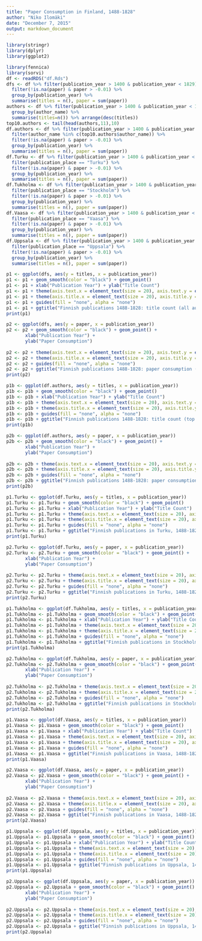 ```yaml
---
title: "Paper Consumption in Finland, 1488-1828"
author: "Niko Ilomäki"
date: "December 7, 2015"
output: markdown_document
---
```


```r
library(stringr)
library(dplyr)
library(ggplot2)

library(fennica)
library(sorvi)
df <- readRDS("df.Rds")
dfs <- df %>% filter(publication_year > 1400 & publication_year < 1829) %>%
  filter(!is.na(paper) & paper > -0.01) %>%
  group_by(publication_year) %>%
  summarise(titles = n(), paper = sum(paper))
authors <- df %>% filter(publication_year > 1400 & publication_year < 1829) %>%
  group_by(author_name) %>%
  summarise(titles=n()) %>% arrange(desc(titles))
top10.authors <- tail(head(authors,11),10)
df.authors <- df %>% filter(publication_year > 1400 & publication_year < 1829) %>%
  filter(author_name %in% c(top10.authors$author_name)) %>%
  filter(!is.na(paper) & paper > -0.01) %>%
  group_by(publication_year) %>%
  summarise(titles = n(), paper = sum(paper))
df.Turku <- df %>% filter(publication_year > 1400 & publication_year < 1829) %>%
  filter(publication_place == "Turku") %>%
  filter(!is.na(paper) & paper > -0.01) %>%
  group_by(publication_year) %>%
  summarise(titles = n(), paper = sum(paper))
df.Tukholma <- df %>% filter(publication_year > 1400 & publication_year < 1829) %>%
  filter(publication_place == "Stockholm") %>%
  filter(!is.na(paper) & paper > -0.01) %>%
  group_by(publication_year) %>%
  summarise(titles = n(), paper = sum(paper))
df.Vaasa <- df %>% filter(publication_year > 1400 & publication_year < 1829) %>%
  filter(publication_place == "Vaasa") %>%
  filter(!is.na(paper) & paper > -0.01) %>%
  group_by(publication_year) %>%
  summarise(titles = n(), paper = sum(paper))
df.Uppsala <- df %>% filter(publication_year > 1400 & publication_year < 1829) %>%
  filter(publication_place == "Uppsala") %>%
  filter(!is.na(paper) & paper > -0.01) %>%
  group_by(publication_year) %>%
  summarise(titles = n(), paper = sum(paper))
```

```r
p1 <- ggplot(dfs, aes(y = titles, x = publication_year))
p1 <- p1 + geom_smooth(color = "black") + geom_point()
p1 <- p1 + xlab("Publication Year") + ylab("Title Count") 
p1 <- p1 + theme(axis.text.x = element_text(size = 20), axis.text.y = element_text(size = 20))
p1 <- p1 + theme(axis.title.x = element_text(size = 20), axis.title.y = element_text(size = 20))
p1 <- p1 + guides(fill = "none", alpha = "none")
p1 <- p1 + ggtitle("Finnish publications 1488-1828: title count (all authors)")
print(p1)
```

```r
p2 <- ggplot(dfs, aes(y = paper, x = publication_year))
p2 <- p2 + geom_smooth(color = "black") + geom_point() +
       xlab("Publication Year") +
       ylab("Paper Consumption")
       
p2 <- p2 + theme(axis.text.x = element_text(size = 20), axis.text.y = element_text(size = 20))
p2 <- p2 + theme(axis.title.x = element_text(size = 20), axis.title.y = element_text(size = 20))
p2 <- p2 + guides(fill = "none", alpha = "none")
p2 <- p2 + ggtitle("Finnish publications 1488-1828: paper consumption (all authors)")
print(p2)
```

```r
p1b <- ggplot(df.authors, aes(y = titles, x = publication_year))
p1b <- p1b + geom_smooth(color = "black") + geom_point()
p1b <- p1b + xlab("Publication Year") + ylab("Title Count") 
p1b <- p1b + theme(axis.text.x = element_text(size = 20), axis.text.y = element_text(size = 20))
p1b <- p1b + theme(axis.title.x = element_text(size = 20), axis.title.y = element_text(size = 20))
p1b <- p1b + guides(fill = "none", alpha = "none")
p1b <- p1b + ggtitle("Finnish publications 1488-1828: title count (top 10 authors)")
print(p1b)
```

```r
p2b <- ggplot(df.authors, aes(y = paper, x = publication_year))
p2b <- p2b + geom_smooth(color = "black") + geom_point() +
       xlab("Publication Year") +
       ylab("Paper Consumption")
       
p2b <- p2b + theme(axis.text.x = element_text(size = 20), axis.text.y = element_text(size = 20))
p2b <- p2b + theme(axis.title.x = element_text(size = 20), axis.title.y = element_text(size = 20))
p2b <- p2b + guides(fill = "none", alpha = "none")
p2b <- p2b + ggtitle("Finnish publications 1488-1828: paper consumption (top 10 authors)")
print(p2b)
```

```r
p1.Turku <- ggplot(df.Turku, aes(y = titles, x = publication_year))
p1.Turku <- p1.Turku + geom_smooth(color = "black") + geom_point()
p1.Turku <- p1.Turku + xlab("Publication Year") + ylab("Title Count") 
p1.Turku <- p1.Turku + theme(axis.text.x = element_text(size = 20), axis.text.y = element_text(size = 20))
p1.Turku <- p1.Turku + theme(axis.title.x = element_text(size = 20), axis.title.y = element_text(size = 20))
p1.Turku <- p1.Turku + guides(fill = "none", alpha = "none")
p1.Turku <- p1.Turku + ggtitle("Finnish publications in Turku, 1488-1828: title count")
print(p1.Turku)
```

```r
p2.Turku <- ggplot(df.Turku, aes(y = paper, x = publication_year))
p2.Turku <- p2.Turku + geom_smooth(color = "black") + geom_point() +
       xlab("Publication Year") +
       ylab("Paper Consumption")
       
p2.Turku <- p2.Turku + theme(axis.text.x = element_text(size = 20), axis.text.y = element_text(size = 20))
p2.Turku <- p2.Turku + theme(axis.title.x = element_text(size = 20), axis.title.y = element_text(size = 20))
p2.Turku <- p2.Turku + guides(fill = "none", alpha = "none")
p2.Turku <- p2.Turku + ggtitle("Finnish publications in Turku, 1488-1828: paper consumption")
print(p2.Turku)
```

```r
p1.Tukholma <- ggplot(df.Tukholma, aes(y = titles, x = publication_year))
p1.Tukholma <- p1.Tukholma + geom_smooth(color = "black") + geom_point()
p1.Tukholma <- p1.Tukholma + xlab("Publication Year") + ylab("Title Count") 
p1.Tukholma <- p1.Tukholma + theme(axis.text.x = element_text(size = 20), axis.text.y = element_text(size = 20))
p1.Tukholma <- p1.Tukholma + theme(axis.title.x = element_text(size = 20), axis.title.y = element_text(size = 20))
p1.Tukholma <- p1.Tukholma + guides(fill = "none", alpha = "none")
p1.Tukholma <- p1.Tukholma + ggtitle("Finnish publications in Stockholm, 1488-1828: title count")
print(p1.Tukholma)
```

```r
p2.Tukholma <- ggplot(df.Tukholma, aes(y = paper, x = publication_year))
p2.Tukholma <- p2.Tukholma + geom_smooth(color = "black") + geom_point() +
       xlab("Publication Year") +
       ylab("Paper Consumption")
       
p2.Tukholma <- p2.Tukholma + theme(axis.text.x = element_text(size = 20), axis.text.y = element_text(size = 20))
p2.Tukholma <- p2.Tukholma + theme(axis.title.x = element_text(size = 20), axis.title.y = element_text(size = 20))
p2.Tukholma <- p2.Tukholma + guides(fill = "none", alpha = "none")
p2.Tukholma <- p2.Tukholma + ggtitle("Finnish publications in Stockholm, 1488-1828: paper consumption")
print(p2.Tukholma)
```

```r
p1.Vaasa <- ggplot(df.Vaasa, aes(y = titles, x = publication_year))
p1.Vaasa <- p1.Vaasa + geom_smooth(color = "black") + geom_point()
p1.Vaasa <- p1.Vaasa + xlab("Publication Year") + ylab("Title Count") 
p1.Vaasa <- p1.Vaasa + theme(axis.text.x = element_text(size = 20), axis.text.y = element_text(size = 20))
p1.Vaasa <- p1.Vaasa + theme(axis.title.x = element_text(size = 20), axis.title.y = element_text(size = 20))
p1.Vaasa <- p1.Vaasa + guides(fill = "none", alpha = "none")
p1.Vaasa <- p1.Vaasa + ggtitle("Finnish publications in Vaasa, 1488-1828: title count")
print(p1.Vaasa)
```

```r
p2.Vaasa <- ggplot(df.Vaasa, aes(y = paper, x = publication_year))
p2.Vaasa <- p2.Vaasa + geom_smooth(color = "black") + geom_point() +
       xlab("Publication Year") +
       ylab("Paper Consumption")
       
p2.Vaasa <- p2.Vaasa + theme(axis.text.x = element_text(size = 20), axis.text.y = element_text(size = 20))
p2.Vaasa <- p2.Vaasa + theme(axis.title.x = element_text(size = 20), axis.title.y = element_text(size = 20))
p2.Vaasa <- p2.Vaasa + guides(fill = "none", alpha = "none")
p2.Vaasa <- p2.Vaasa + ggtitle("Finnish publications in Vaasa, 1488-1828: paper consumption")
print(p2.Vaasa)
```

```r
p1.Uppsala <- ggplot(df.Uppsala, aes(y = titles, x = publication_year))
p1.Uppsala <- p1.Uppsala + geom_smooth(color = "black") + geom_point()
p1.Uppsala <- p1.Uppsala + xlab("Publication Year") + ylab("Title Count") 
p1.Uppsala <- p1.Uppsala + theme(axis.text.x = element_text(size = 20), axis.text.y = element_text(size = 20))
p1.Uppsala <- p1.Uppsala + theme(axis.title.x = element_text(size = 20), axis.title.y = element_text(size = 20))
p1.Uppsala <- p1.Uppsala + guides(fill = "none", alpha = "none")
p1.Uppsala <- p1.Uppsala + ggtitle("Finnish publications in Uppsala, 1488-1828: title count")
print(p1.Uppsala)
```

```r
p2.Uppsala <- ggplot(df.Uppsala, aes(y = paper, x = publication_year))
p2.Uppsala <- p2.Uppsala + geom_smooth(color = "black") + geom_point() +
       xlab("Publication Year") +
       ylab("Paper Consumption")
       
p2.Uppsala <- p2.Uppsala + theme(axis.text.x = element_text(size = 20), axis.text.y = element_text(size = 20))
p2.Uppsala <- p2.Uppsala + theme(axis.title.x = element_text(size = 20), axis.title.y = element_text(size = 20))
p2.Uppsala <- p2.Uppsala + guides(fill = "none", alpha = "none")
p2.Uppsala <- p2.Uppsala + ggtitle("Finnish publications in Uppsala, 1488-1828: paper consumption")
print(p2.Uppsala)
```
